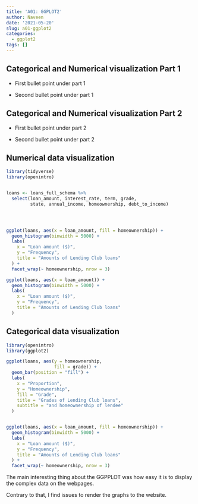 ```yaml
---
title: 'A01: GGPLOT2'
author: Naveen
date: '2021-05-20'
slug: a01-ggplot2
categories:
  - ggplot2
tags: []
---
```


## Categorical  and Numerical visualization Part 1 


* First bullet point under part 1 

* Second bullet point under part 1



## Categorical  and Numerical visualization Part 2 

* First bullet point under part 2 

* Second bullet point under part 2



## Numerical  data visualization

```r

library(tidyverse)
library(openintro)


loans <- loans_full_schema %>%
  select(loan_amount, interest_rate, term, grade, 
         state, annual_income, homeownership, debt_to_income)




ggplot(loans, aes(x = loan_amount, fill = homeownership)) + 
  geom_histogram(binwidth = 5000) +
  labs(
    x = "Loan amount ($)",
    y = "Frequency",
    title = "Amounts of Lending Club loans"
  ) +
  facet_wrap(~ homeownership, nrow = 3)

ggplot(loans, aes(x = loan_amount)) +
  geom_histogram(binwidth = 5000) +
  labs(
    x = "Loan amount ($)",
    y = "Frequency",
    title = "Amounts of Lending Club loans"
  )

```




## Categorical data visualization

```r
library(openintro)
library(ggplot2) 

ggplot(loans, aes(y = homeownership,
                  fill = grade)) +
  geom_bar(position = "fill") +
  labs(
    x = "Proportion",
    y = "Homeownership",
    fill = "Grade",
    title = "Grades of Lending Club loans",
    subtitle = "and homeownership of lendee"
  )


ggplot(loans, aes(x = loan_amount, fill = homeownership)) + 
  geom_histogram(binwidth = 5000) +
  labs(
    x = "Loan amount ($)",
    y = "Frequency",
    title = "Amounts of Lending Club loans"
  ) +
  facet_wrap(~ homeownership, nrow = 3)
```


The main interesting thing about the GGPPLOT was how easy it is to display the complex data on the webpages. 

Contrary to that, I find issues to render the graphs to the website.
